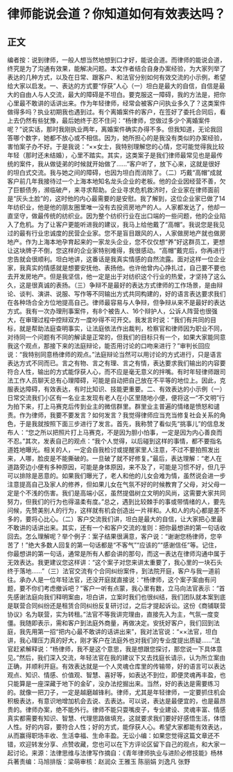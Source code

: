 # 律师能说会道？你知道如何有效表达吗？
## 正文
编者按：说到律师，一般人想当然地想到口才好，能说会道。而律师的能说会道，终究是为了沟通有效果，能解决问题。本文作者结合自身办案经验，为大家列举了表达的几种方式，以及在日常、跟客户、和法官分别如何有效交流的小示例，希望给大家以启发。一、表达的方式要“俘获”人心（一）坦白是最大的自信，自信是最大的自由人与人交流，最大的障碍是不坦白。要克服这一障碍，我的方法是，把你心里最不敢讲的话讲出来。作为年轻律师，经常会被客户问执业多久了？这类案件做得多吗？执业初期我也遇到过。有个离婚案件的客户，在签好了委托合同后，看上去仍然有些犹豫，最后她终于忍不住问：“杨律师，您做过多少个离婚案件呢？”说实话，那时我刚执业两年，离婚案件确实办得不多。但我知道，无论我回答哪个数字，她都不放心或不相信。因为，她所担心的是我没有类似的办案经验，害怕案子办不好。于是我说：“××女士，我特别理解您的心情，您可能觉得我比较年轻（那时还未结婚），心里不踏实。其实，这类案子是我们律师最常见也是最传统的案件，我从做徒弟的时候就开始做了……”客户听了，放下心来，这就是很好的坦白式交流。我与她之间的障碍，也因为坦白而消除了。（二）巧戴“高帽”成就客户前几年我接待过一个上海本地知名龙头企业的老板。他的企业因经营不善，欠了巨额债务，濒临破产，来寻求帮助。企业寻求危机救济时，企业家在律师面前是“灰头土脸”的，这时他的内心最需要的是安慰。我了解到，这位企业家已做了14年纺织业，他是他的朋友圈里唯一没有去投资房地产的人。人家都发达了，他却一直坚守，做最传统的纺织业。因为整个纺织行业在出口端的一些问题，他的企业陷入了危机。为了让客户更能听进我的建议，我马上给他戴了“高帽”。我说您是我见过的最有行业忠诚度的民营企业家。您不是盲目跟风的人，人家做房地产就也做房地产。作为上海本地孕育起来的一家龙头企业，您不仅仅想“养”好这群员工，更想让这块牌子不倒，您这样的企业家特别难得，我很感动。“高帽”戴完后，你再进行忠告就会很顺利。坦白地讲，这番话是我真实情感的自然流露。面对这样一位企业家，我真实的情感就是想要安抚他、表扬他。也许他曾内心挣扎过，自己要不要也去开发房地产。但是我坚信，他一定是出于对纺织这个行业的热爱，才坚持了这么久，这是很真诚的表扬。（三）争辩不是最好的表达方式律师的工作场景，是由辩论、谈判、演讲、说服、写作等不同输出方式共同构建的，好的语言表达要求我们在各种场合全方位地提高自己。律师最容易与人争辩，但争辩从来不是最好的表达方式。我有一次办理刑事案件，有8个被告人、16个辩护人，公诉人阵营也很强大，在审理过程中控辩双方一度吵得不可开交。我发言时说：“我们有共同的目标，就是帮助法庭查明事实，让法庭依法作出裁判，检察官和律师因为职业不同，对待同一个问题有不同的解读是正常的，但我们的目标只有一个，如果大家能同意我这个观点，那接下来的法庭辩论，能否用讨论的口吻来进行？”审判长回应说：“我特别同意杨律师的观点。”法庭辩论当然可以用讨论的方式进行，只是语言表达方式不同而已。言之有物、言之有理、言之有情，表达要求我们输出的内容要符合人性，输出的方式能俘获人心，而不应是毫无意义的拌嘴。有时年轻律师跟司法工作人员聊天总有心理障碍，可能是自动把自己放在不平等的地位上。因此，克服表达障碍，有效表达，有时比知识、技能更重要。二、有效表达的小示例（一）日常交流我们小区有一名业主发现有老人在小区里随地小便，便将这一“不文明”行为拍下来，打上马赛克后传到业主的微信群里。群里业主普遍的情绪是愤怒和谴责。作为律师，我要不要发言？如何发言？我觉得律师应当充当修复社会关系的角色，于是我就按照下面三步进行了发言。首先，我称赞了看似先“挑事儿”的信息发布人：“您之所以把照片打上马赛克，不是因为胆小怕事，一定是因为内心善良而不忍。”其次，发表自己的观点：“我个人觉得，以后碰到这样的事情，都不要指名道姓地曝光。相关的人，一定会自我检讨或提醒家里人注意，不过不要拍照发出来，人哪，脸皮是不能撕破的。一旦破了就不好修复。”最后，表达理解：“老人在道路旁边小便有多种原因，可能是身体原因，来不及了，可能是习惯不好，但几乎可以排除是恶意的。如果我们曝光了，老人和他的儿女会难为情，虽然说会进一步注意提高自己及家人的修养，但如果儿女在气氛不好的时候教育了父母，对父母一定是个不浅的伤害。我们是高端小区，虽然提倡树立文明的风尚，这需要大家共同努力，但我们的行为也得温柔有度。”总之，遇到比较棘手的事或带情绪的人，要先问候，先赞美别人的行为，这样就有机会创造出一片祥和。人和人的内心都是差不多的，要将心比心。（二）客户交流我们讲，坦白是最大的自信，让大家把心里最不敢讲的话讲出来。其实，还有一个和客户交流的准则：把你最想讲的第一句话收回去。怎么理解呢？举个例子：案子结果很满意，客户说：“谢谢您杨律师，您辛苦了！”绝大多数人回复的第一句话都是“不客气”“应该的”“感谢信任”等。记住，你最想讲的第一句话，通常是所有人都会讲的那句，而这一表达在律师沟通中属于无效表达。我更建议您这样讲：“这个案子对您来讲太重要了，我心里的一块石头终于落地……”（三）法官交流有个合同纠纷案件，到法院开庭，客户与我一道前往。承办人是一位年轻法官，还没开庭就直接说：“杨律师，这个案子案由有问题，要不你们考虑撤诉吧？”客户一听有点蒙，我心里有数，立马向法官表示：“首先感谢法庭向我们释明案由，坦白讲，立案时我们也很纠结，我们团队就本案到底是联营合同纠纷还是租赁合同纠纷反复研讨过，之后才提起诉讼。这份《商铺联营协议》名为联营，实为转租。”法官不等我讲完理由，直接先入为主，气氛一度变僵。我随即表示，需和客户到法庭外商量，再做决定。安抚好客户，我们回到法庭，我先用第一招“把内心最不敢讲的话讲出来”，我对法官说：“××法官，坦白讲，我心理压力真的好大，刚才客户在法庭外也对我们的专业度提出质疑……”法官赶紧解释说：“杨律师，我不是这个意思，我是想跟您探讨，那您说一下具体意见。”然后，我们深入交流，年轻法官在我的建议下又去找庭长请示，认为所立案由正确，并顺利开庭。有效表达就是一个人灵魂仓库里的传输带，好的语言可以表达观点、知识、情感、价值观、智慧、喜好等，如表达不到位，即便灵魂再丰盈，也只能算是一座深藏于地下的金矿，没办法挖掘出来。当然，好的表达是需要练习的。就像一把刀子，一定是越磨越锋利。律师，尤其是年轻律师，一定要抓住机会积极表达，有意识地增加机会去说、去表达。可以说，表达是最便宜的，也是最昂贵的。律师办案，绝不能外行。律师不能只耍嘴皮子，专业建设、灵魂丰富、情感真实都需要有知识、智慧、代理思路做填充，这就要求我们要好好感悟生活，体悟人性。好的内容，要符合人性；好的方式，能俘获人心。希望大家都能有效表达，从而赢得职场丰收、生活幸福、生命丰盈。无讼小编：如果您觉得这篇文章还不错，欢迎转发分享、点赞收藏，您也可以在下方评论区留下自己的观点，和大家一起讨论。来源：法律思维与法律写作摘自：《青年律师执业与进阶必修技能》杨林兵著责编：马旭排版：梁萌审核：赵润众 王雅玉 陈丽娟 刘逸凡 张野